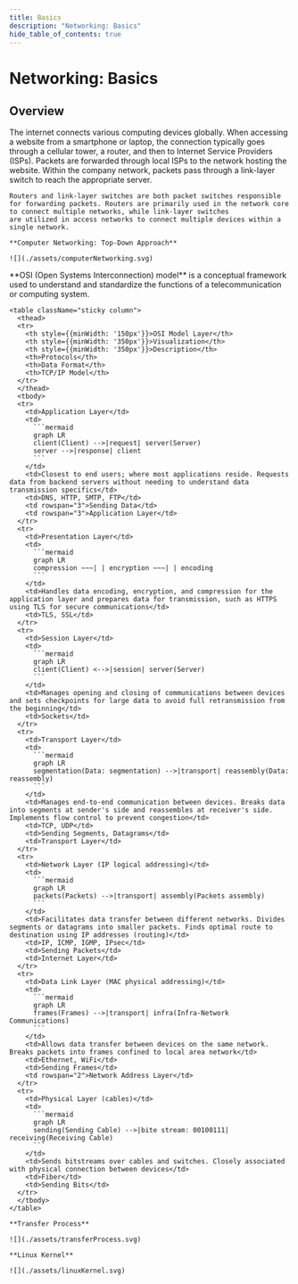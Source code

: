 ```yaml
---
title: Basics
description: "Networking: Basics"
hide_table_of_contents: true
---
```




# Networking: Basics

## Overview

<Tabs queryString="primary">
  <TabItem value="networking" label="Networking">
    The internet connects various computing devices globally. When accessing a website from a smartphone or laptop, the connection typically goes through a cellular tower, a router, and then to
    Internet Service Providers (ISPs). Packets are forwarded through local ISPs to the network hosting the website. Within the company network, packets pass through a link-layer switch to reach the
    appropriate server.

    Routers and link-layer switches are both packet switches responsible for forwarding packets. Routers are primarily used in the network core to connect multiple networks, while link-layer switches
    are utilized in access networks to connect multiple devices within a single network.

    **Computer Networking: Top-Down Approach**

    ![](./assets/computerNetworking.svg)

  </TabItem>
  <TabItem value="osi" label="OSI Model">
    **OSI (Open Systems Interconnection) model** is a conceptual framework used to understand and standardize the functions of a telecommunication or computing system.

    <table className="sticky column">
      <thead>
      <tr>
        <th style={{minWidth: '150px'}}>OSI Model Layer</th>
        <th style={{minWidth: '350px'}}>Visualization</th>
        <th style={{minWidth: '350px'}}>Description</th>
        <th>Protocols</th>
        <th>Data Format</th>
        <th>TCP/IP Model</th>
      </tr>
      </thead>
      <tbody>
      <tr>
        <td>Application Layer</td>
        <td>
          ```mermaid
          graph LR
          client(Client) -->|request| server(Server)
          server -->|response| client
          ```
        </td>
        <td>Closest to end users; where most applications reside. Requests data from backend servers without needing to understand data transmission specifics</td>
        <td>DNS, HTTP, SMTP, FTP</td>
        <td rowspan="3">Sending Data</td>
        <td rowspan="3">Application Layer</td>
      </tr>
      <tr>
        <td>Presentation Layer</td>
        <td>
          ```mermaid
          graph LR
          compression ~~~| | encryption ~~~| | encoding
          ```
        </td>
        <td>Handles data encoding, encryption, and compression for the application layer and prepares data for transmission, such as HTTPS using TLS for secure communications</td>
        <td>TLS, SSL</td>
      </tr>
      <tr>
        <td>Session Layer</td>
        <td>
          ```mermaid
          graph LR
          client(Client) <-->|session| server(Server)
          ```
        </td>
        <td>Manages opening and closing of communications between devices and sets checkpoints for large data to avoid full retransmission from the beginning</td>
        <td>Sockets</td>
      </tr>
      <tr>
        <td>Transport Layer</td>
        <td>
          ```mermaid
          graph LR
          segmentation(Data: segmentation) -->|transport| reassembly(Data: reassembly)
          ```
        </td>
        <td>Manages end-to-end communication between devices. Breaks data into segments at sender's side and reassembles at receiver's side. Implements flow control to prevent congestion</td>
        <td>TCP, UDP</td>
        <td>Sending Segments, Datagrams</td>
        <td>Transport Layer</td>
      </tr>
      <tr>
        <td>Network Layer (IP logical addressing)</td>
        <td>
          ```mermaid
          graph LR
          packets(Packets) -->|transport| assembly(Packets assembly)
          ```
        </td>
        <td>Facilitates data transfer between different networks. Divides segments or datagrams into smaller packets. Finds optimal route to destination using IP addresses (routing)</td>
        <td>IP, ICMP, IGMP, IPsec</td>
        <td>Sending Packets</td>
        <td>Internet Layer</td>
      </tr>
      <tr>
        <td>Data Link Layer (MAC physical addressing)</td>
        <td>
          ```mermaid
          graph LR
          frames(Frames) -->|transport| infra(Infra-Network Communications)
          ```
        </td>
        <td>Allows data transfer between devices on the same network. Breaks packets into frames confined to local area network</td>
        <td>Ethernet, WiFi</td>
        <td>Sending Frames</td>
        <td rowspan="2">Network Address Layer</td>
      </tr>
      <tr>
        <td>Physical Layer (cables)</td>
        <td>
          ```mermaid
          graph LR
          sending(Sending Cable) -->|bite stream: 00100111| receiving(Receiving Cable)
          ```
        </td>
        <td>Sends bitstreams over cables and switches. Closely associated with physical connection between devices</td>
        <td>Fiber</td>
        <td>Sending Bits</td>
      </tr>
      </tbody>
    </table>

    **Transfer Process**

    ![](./assets/transferProcess.svg)
    
    **Linux Kernel**

    ![](./assets/linuxKernel.svg)

  </TabItem>
</Tabs>
